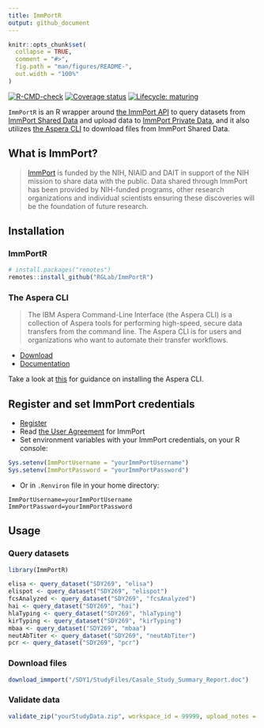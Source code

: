 ```yaml
---
title: ImmPortR
output: github_document
---
```


<!-- README.md is generated from README.Rmd. Please edit that file -->

```r
knitr::opts_chunk$set(
  collapse = TRUE,
  comment = "#>",
  fig.path = "man/figures/README-",
  out.width = "100%"
)
```


<!-- badges: start -->
[![R-CMD-check](https://github.com/RGLab/ImmPortR/workflows/R-CMD-check/badge.svg)](https://github.com/RGLab/ImmPortR/actions)
[![Coverage status](https://codecov.io/gh/RGLab/ImmPortR/branch/master/graph/badge.svg)](https://codecov.io/github/RGLab/ImmPortR?branch=master)
[![Lifecycle: maturing](https://img.shields.io/badge/lifecycle-maturing-blue.svg)](https://www.tidyverse.org/lifecycle/#maturing)
<!-- badges: end -->


`ImmPortR` is an R wrapper around [the ImmPort API](http://docs.immport.org/#API/DataQueryAPI/dataqueryapi/) to query datasets from [ImmPort Shared Data](https://www.immport.org/shared/home) and upload data to [ImmPort Private Data](https://immport.niaid.nih.gov/home), and it also utilizes [the Aspera CLI](https://www.ibm.com/support/fixcentral/swg/selectFixes?parent=ibm~Other%20software&product=ibm/Other%20software/IBM%20Aspera%20CLI&release=All&platform=All&function=all) to download files from ImmPort Shared Data.


## What is ImmPort?

> [ImmPort](http://immport.org) is funded by the NIH, NIAID and DAIT in support of the NIH mission to share data with the public. Data shared through ImmPort has been provided by NIH-funded programs, other research organizations and individual scientists ensuring these discoveries will be the foundation of future research.


## Installation

### ImmPortR

``` r
# install.packages("remotes")
remotes::install_github("RGLab/ImmPortR")
```

### The Aspera CLI

> The IBM Aspera Command-Line Interface (the Aspera CLI) is a collection of Aspera tools for performing high-speed, secure data transfers from the command line. The Aspera CLI is for users and organizations who want to automate their transfer workflows.

- [Download](https://www.ibm.com/support/fixcentral/swg/selectFixes?parent=ibm~Other%20software&product=ibm/Other%20software/IBM%20Aspera%20CLI&release=All&platform=All&function=all)
- [Documentation](https://www.ibm.com/support/knowledgecenter/SS4F2E_3.9/navigation/cli_welcome.html)

Take a look at [this](https://github.com/RGLab/ImmPortR/blob/master/.github/workflows/R-CMD-check.yaml#L34-L52) for guidance on installing the Aspera CLI.


## Register and set ImmPort credentials

* [Register](https://immport-user-admin.niaid.nih.gov:8443/registrationuser/registration)
* Read [the User Agreement](http://www.immport.org/agreement) for ImmPort
* Set environment variables with your ImmPort credentials, on your R console:

``` r
Sys.setenv(ImmPortUsername = "yourImmPortUsername")
Sys.setenv(ImmPortPassword = "yourImmPortPassword")
```

* Or in `.Renviron` file in your home directory:

``` 
ImmPortUsername=yourImmPortUsername
ImmPortPassword=yourImmPortPassword
```


## Usage

### Query datasets

``` r
library(ImmPortR)

elisa <- query_dataset("SDY269", "elisa")
elispot <- query_dataset("SDY269", "elispot")
fcsAnalyzed <- query_dataset("SDY269", "fcsAnalyzed")
hai <- query_dataset("SDY269", "hai")
hlaTyping <- query_dataset("SDY269", "hlaTyping")
kirTyping <- query_dataset("SDY269", "kirTyping")
mbaa <- query_dataset("SDY269", "mbaa")
neutAbTiter <- query_dataset("SDY269", "neutAbTiter")
pcr <- query_dataset("SDY269", "pcr")
```

### Download files

``` r
download_immport("/SDY1/StudyFiles/Casale_Study_Summary_Report.doc")
```

### Validate data

``` r
validate_zip("yourStudyData.zip", workspace_id = 99999, upload_notes = "for SDY9999")
```

